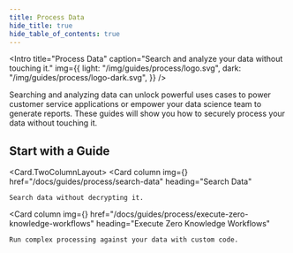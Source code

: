 ```yaml
---
title: Process Data
hide_title: true
hide_table_of_contents: true
---
```



<Intro
  title="Process Data"
  caption="Search and analyze your data without touching it."
  img={{
    light: "/img/guides/process/logo.svg",
    dark: "/img/guides/process/logo-dark.svg",
  }}
/>

Searching and analyzing data can unlock powerful uses cases to power customer service applications or empower your data science team to generate reports. These guides will show you how to securely process your data without touching it.

## Start with a Guide

<Card.TwoColumnLayout>
  <Card
    column
    img={<Process />}
    href="/docs/guides/process/search-data"
    heading="Search Data"
  >
    Search data without decrypting it.
  </Card>

  <Card
    column
    img={<Process />}
    href="/docs/guides/process/execute-zero-knowledge-workflows"
    heading="Execute Zero Knowledge Workflows"
  >
    Run complex processing against your data with custom code.
  </Card>
</Card.TwoColumnLayout>